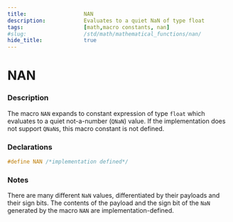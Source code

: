 ```yaml
---
title:                  NAN
description:            Evaluates to a quiet NaN of type float
tags:                   [math,macro constants, nan]
#slug:                  /std/math/mathematical_functions/nan/
hide_title:             true
---
```


# NAN

### Description

The macro `NAN` expands to constant expression of type `float` which evaluates to a quiet not-a-number (`QNaN`) value. 
If the implementation does not support `QNaN`s, this macro constant is not defined.


### Declarations
```cpp
#define NAN /*implementation defined*/
```

### Notes
There are many different `NaN` values, differentiated by their payloads and their sign bits. 
The contents of the payload and the sign bit of the `NaN` generated by the macro `NAN` are implementation-defined.